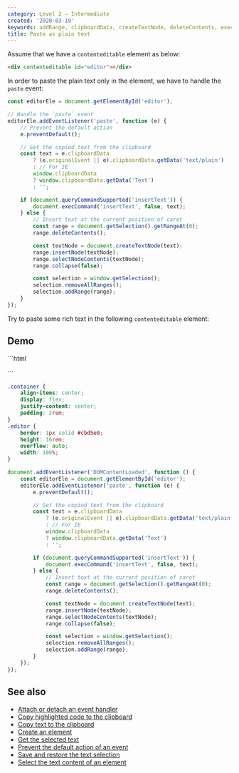 ```yaml
---
category: Level 2 — Intermediate
created: '2020-03-19'
keywords: addRange, clipboardData, createTextNode, deleteContents, execCommand, getRangeAt, getSelection, get text from clipboard, insertNode, insert text current position, paste plain text, queryCommandSupported removeAllRanges, selectNodeContents
title: Paste as plain text
---
```


Assume that we have a `contenteditable` element as below:

```html
<div contenteditable id="editor"></div>
```

In order to paste the plain text only in the element, we have to handle the `paste` event:

```js
const editorEle = document.getElementById('editor');

// Handle the `paste` event
editorEle.addEventListener('paste', function (e) {
    // Prevent the default action
    e.preventDefault();

    // Get the copied text from the clipboard
    const text = e.clipboardData
        ? (e.originalEvent || e).clipboardData.getData('text/plain')
        : // For IE
        window.clipboardData
        ? window.clipboardData.getData('Text')
        : '';

    if (document.queryCommandSupported('insertText')) {
        document.execCommand('insertText', false, text);
    } else {
        // Insert text at the current position of caret
        const range = document.getSelection().getRangeAt(0);
        range.deleteContents();

        const textNode = document.createTextNode(text);
        range.insertNode(textNode);
        range.selectNodeContents(textNode);
        range.collapse(false);

        const selection = window.getSelection();
        selection.removeAllRanges();
        selection.addRange(range);
    }
});
```

Try to paste some rich text in the following `contenteditable` element:

## Demo

<Playground>
```html
<div class="container">
    <div contenteditable class="editor" id="editor"></div>
</div>
```

```css
.container {
    align-items: center;
    display: flex;
    justify-content: center;
    padding: 2rem;
}
.editor {
    border: 1px solid #cbd5e0;
    height: 16rem;
    overflow: auto;
    width: 100%;
}
```

```js
document.addEventListener('DOMContentLoaded', function () {
    const editorEle = document.getElementById('editor');
    editorEle.addEventListener('paste', function (e) {
        e.preventDefault();

        // Get the copied text from the clipboard
        const text = e.clipboardData
            ? (e.originalEvent || e).clipboardData.getData('text/plain')
            : // For IE
            window.clipboardData
            ? window.clipboardData.getData('Text')
            : '';

        if (document.queryCommandSupported('insertText')) {
            document.execCommand('insertText', false, text);
        } else {
            // Insert text at the current position of caret
            const range = document.getSelection().getRangeAt(0);
            range.deleteContents();

            const textNode = document.createTextNode(text);
            range.insertNode(textNode);
            range.selectNodeContents(textNode);
            range.collapse(false);

            const selection = window.getSelection();
            selection.removeAllRanges();
            selection.addRange(range);
        }
    });
});
```
</Playground>

## See also

-   [Attach or detach an event handler](https://phuoc.ng/collection/html-dom/attach-or-detach-an-event-handler)
-   [Copy highlighted code to the clipboard](https://phuoc.ng/collection/html-dom/copy-highlighted-code-to-the-clipboard)
-   [Copy text to the clipboard](https://phuoc.ng/collection/html-dom/copy-text-to-the-clipboard)
-   [Create an element](https://phuoc.ng/collection/html-dom/create-an-element)
-   [Get the selected text](https://phuoc.ng/collection/html-dom/get-the-selected-text)
-   [Prevent the default action of an event](https://phuoc.ng/collection/html-dom/prevent-the-default-action-of-an-event)
-   [Save and restore the text selection](https://phuoc.ng/collection/html-dom/save-and-restore-the-text-selection)
-   [Select the text content of an element](https://phuoc.ng/collection/html-dom/select-the-text-content-of-an-element)
